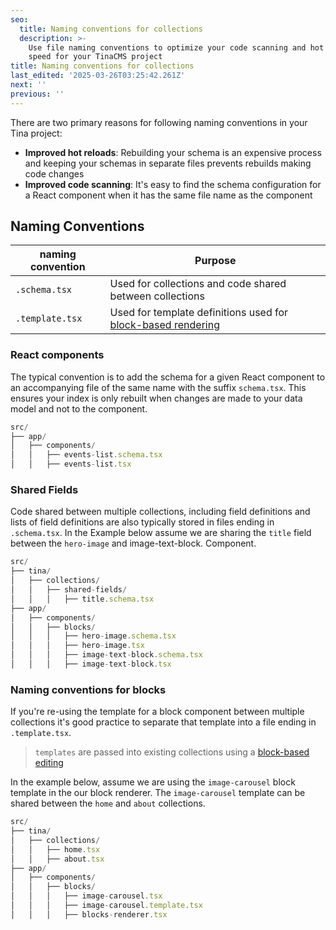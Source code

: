 ```yaml
---
seo:
  title: Naming conventions for collections
  description: >-
    Use file naming conventions to optimize your code scanning and hot reload
    speed for your TinaCMS project
title: Naming conventions for collections
last_edited: '2025-03-26T03:25:42.261Z'
next: ''
previous: ''
---
```


There are two primary reasons for following naming conventions in your Tina project:

* **Improved hot reloads**: Rebuilding your schema is an expensive process and keeping your schemas in separate files prevents rebuilds making code changes
* **Improved code scanning**: It's easy to find the schema configuration for a React component when it has the same file name as the component

## Naming Conventions

| naming convention | Purpose                                                                                             |
| ----------------- | --------------------------------------------------------------------------------------------------- |
| `.schema.tsx`     | Used for collections and code shared between collections                                            |
| `.template.tsx`   | Used for template definitions used for [block-based rendering](https://tina.io/docs/editing/blocks) |

### React components

The typical convention is to add the schema for a given React component to an accompanying file of the same name with the suffix `schema.tsx`. This ensures your index is only rebuilt when changes are made to your data model and not to the component.

```javascript
src/
├── app/
│   ├── components/
│   │   ├── events-list.schema.tsx
│   │   ├── events-list.tsx
```

### Shared Fields

Code shared between multiple collections, including field definitions and lists of field definitions are also typically stored in files ending in `.schema.tsx`. In the Example below assume we are sharing the `title` field between the `hero-image` and image-text-block. Component.

```javascript
src/
├── tina/
│   ├── collections/
│   │   ├── shared-fields/
│   │   │   ├── title.schema.tsx
├── app/
│   ├── components/
│   │   ├── blocks/
│   │   │   ├── hero-image.schema.tsx
│   │   │   ├── hero-image.tsx
│   │   │   ├── image-text-block.schema.tsx
│   │   │   ├── image-text-block.tsx

```

### Naming conventions for blocks

If you're re-using the template for a block component between multiple collections it's good practice to separate that template into a file ending in `.template.tsx`.

> `templates` are passed into existing collections using a [block-based editing](https://tina.io/docs/editing/blocks)

In the example below, assume we are using the `image-carousel` block template in the our block renderer. The `image-carousel` template can be shared between the `home` and `about` collections.

```javascript
src/
├── tina/
│   ├── collections/
│   │   ├── home.tsx
│   │   ├── about.tsx
├── app/
│   ├── components/
│   │   ├── blocks/
│   │   │   ├── image-carousel.tsx
│   │   │   ├── image-carousel.template.tsx
│   │   │   ├── blocks-renderer.tsx
```

